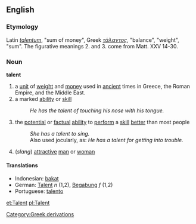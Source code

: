 ==English==
===Etymology===
Latin ''[[talentum]]'', "sum of money", Greek ''[[τάλαντος]]'', "balance", "weight", "sum". The figurative meanings 2. and 3. come from Matt. XXV 14-30.
===Noun===
'''talent'''
#a [[unit]] of [[weight]] and [[money]] used in [[ancient]] times in Greece, the Roman Empire, and the Middle East.
# a marked [[ability]] or [[skill]]
#:''He has the talent of touching his nose with his tongue.''
# the [[potential]] or [[factual]] [[ability]] to [[perform]] a [[skill]] [[better]] than most people 
#:''She has a talent to sing.''
#:Also used jocularly, as: ''He has a talent for getting into trouble.''
#(''slang'') [[attractive]] [[man]] or [[woman]]

<!--This is a joke, I suppose.
====Antonyms====
#Waqas Butt-->

==== Translations ====
*Indonesian: [[bakat]]
*German: [[Talent]] ''n'' (1,2), [[Begabung]] ''f'' (1,2)
*Portuguese: [[talento]]

[[Category:Greek derivations]]

[[et:Talent]]
[[pl:Talent]]